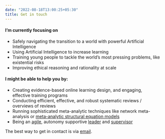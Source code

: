 ```yaml
---
date: "2022-08-18T13:00:25+05:30"
title: Get in touch
---
```


#### I'm currently focusing on

-   Safely navigating the transition to a world with powerful Artificial Intelligence
-   Using Artificial Intelligence to increase learning
-   Training young people to tackle the world's most pressing problems, like existential risks
-   Improving ethical reasoning and rationality at scale

#### I might be able to help you by:

-   Creating evidence-based online learning design, and engaging, effective training programs
-   Conducting efficient, effective, and robust systematic reviews / overviews of reviews
-   Running sophisticated meta-analytic techniques like network meta-analysis or <a href = "https://cran.r-project.org/web/packages/metaSEM/vignettes/Examples.html">meta-analytic structural equation models</a>
-   Being an <a href = "https://www.nature.com/articles/d41586-019-01184-9">agile</a>, autonomy supportive <a href = "https://psycnet.apa.org/record/2018-24069-001">leader</a> and <a href = "https://www.sciencedirect.com/science/article/abs/pii/S0001879120300841">supervisor</a>

The best way to get in contact is via <a href = "mailto: noetel@gmail.com">email</a>.